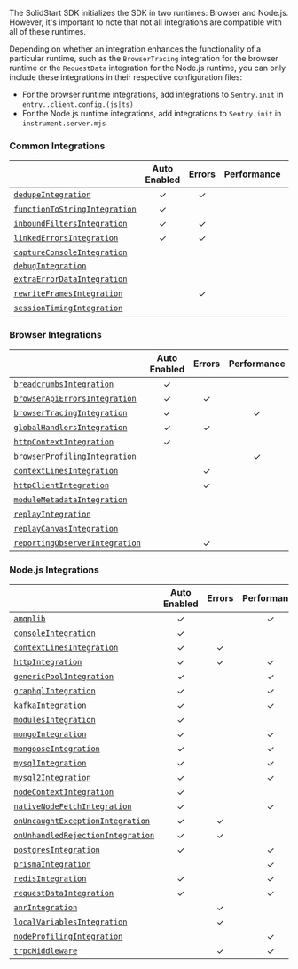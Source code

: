 The SolidStart SDK initializes the SDK in two runtimes: Browser and Node.js.
However, it's important to note that not all integrations are compatible with all of these runtimes.

Depending on whether an integration enhances the functionality of a particular runtime, such as the `BrowserTracing` integration for the browser runtime or the `RequestData` integration for the Node.js runtime, you can only include these integrations in their respective configuration files:

- For the browser runtime integrations, add integrations to `Sentry.init` in `entry..client.config.(js|ts)`
- For the Node.js runtime integrations, add integrations to `Sentry.init` in `instrument.server.mjs`

### Common Integrations

|                                                     | **Auto Enabled** | **Errors** | **Performance** | **Additional Context** |
| --------------------------------------------------- | :--------------: | :--------: | :-------------: | :--------------------: |
| [`dedupeIntegration`](./dedupe)                     |        ✓         |     ✓      |                 |                        |
| [`functionToStringIntegration`](./functiontostring) |        ✓         |            |                 |                        |
| [`inboundFiltersIntegration`](./inboundfilters)     |        ✓         |     ✓      |                 |                        |
| [`linkedErrorsIntegration`](./linkederrors)         |        ✓         |     ✓      |                 |                        |
| [`captureConsoleIntegration`](./captureconsole)     |                  |            |                 |           ✓            |
| [`debugIntegration`](./debug)                       |                  |            |                 |                        |
| [`extraErrorDataIntegration`](./extraerrordata)     |                  |            |                 |           ✓            |
| [`rewriteFramesIntegration`](./rewriteframes)       |                  |     ✓      |                 |                        |
| [`sessionTimingIntegration`](./sessiontiming)       |                  |            |                 |           ✓            |

### Browser Integrations

|                                                       | **Auto Enabled** | **Errors** | **Performance** | **Replay** | **Additional Context** |
| ----------------------------------------------------- | :--------------: | :--------: | :-------------: | :--------: | :--------------------: |
| [`breadcrumbsIntegration`](./breadcrumbs)             |        ✓         |            |                 |            |           ✓            |
| [`browserApiErrorsIntegration`](./browserapierrors)   |        ✓         |     ✓      |                 |            |                        |
| [`browserTracingIntegration`](./browsertracing)       |        ✓         |            |        ✓        |            |           ✓            |
| [`globalHandlersIntegration`](./globalhandlers)       |        ✓         |     ✓      |                 |            |                        |
| [`httpContextIntegration`](./httpcontext)             |        ✓         |            |                 |            |           ✓            |
| [`browserProfilingIntegration`](./browserprofiling)   |                  |            |        ✓        |            |                        |
| [`contextLinesIntegration`](./contextlines)           |                  |     ✓      |                 |            |                        |
| [`httpClientIntegration`](./httpclient)               |                  |     ✓      |                 |            |                        |
| [`moduleMetadataIntegration`](./modulemetadata)       |                  |            |                 |            |           ✓            |
| [`replayIntegration`](./replay)                       |                  |            |                 |     ✓      |           ✓            |
| [`replayCanvasIntegration`](./replaycanvas)           |                  |            |                 |     ✓      |                        |
| [`reportingObserverIntegration`](./reportingobserver) |                  |     ✓      |                 |            |                        |

### Node.js Integrations

|                                                           | **Auto Enabled** | **Errors** | **Performance** | **Additional Context** |
| --------------------------------------------------------- | :--------------: | :--------: | :-------------: | :--------------------: |
| [`amqplib`](./amqplib)                                    |        ✓         |            |        ✓        |                        |
| [`consoleIntegration`](./console)                         |        ✓         |            |                 |           ✓            |
| [`contextLinesIntegration`](./contextlines)               |        ✓         |     ✓      |                 |                        |
| [`httpIntegration`](./http)                               |        ✓         |     ✓      |        ✓        |           ✓            |
| [`genericPoolIntegration`](./genericpool)                 |        ✓         |            |        ✓        |                        |
| [`graphqlIntegration`](./graphql)                         |        ✓         |            |        ✓        |                        |
| [`kafkaIntegration`](./kafka)                             |        ✓         |            |        ✓        |                        |
| [`modulesIntegration`](./modules)                         |        ✓         |            |                 |           ✓            |
| [`mongoIntegration`](./mongo)                             |        ✓         |            |        ✓        |                        |
| [`mongooseIntegration`](./mongoose)                       |        ✓         |            |        ✓        |                        |
| [`mysqlIntegration`](./mysql)                             |        ✓         |            |        ✓        |                        |
| [`mysql2Integration`](./mysql2)                           |        ✓         |            |        ✓        |                        |
| [`nodeContextIntegration`](./nodecontext)                 |        ✓         |            |                 |           ✓            |
| [`nativeNodeFetchIntegration`](./nodefetch)               |        ✓         |            |        ✓        |           ✓            |
| [`onUncaughtExceptionIntegration`](./onuncaughtexception) |        ✓         |     ✓      |                 |                        |
| [`onUnhandledRejectionIntegration`](./unhandledrejection) |        ✓         |     ✓      |                 |                        |
| [`postgresIntegration`](./postgres)                       |        ✓         |            |        ✓        |                        |
| [`prismaIntegration`](./prisma)                           |                  |            |        ✓        |                        |
| [`redisIntegration`](./redis)                             |        ✓         |            |        ✓        |                        |
| [`requestDataIntegration`](./requestdata)                 |        ✓         |            |        ✓        |                        |
| [`anrIntegration`](./anr)                                 |                  |     ✓      |                 |                        |
| [`localVariablesIntegration`](./localvariables)           |                  |     ✓      |                 |                        |
| [`nodeProfilingIntegration`](./nodeprofiling)             |                  |            |        ✓        |                        |
| [`trpcMiddleware`](./trpc)                                |                  |     ✓      |        ✓        |           ✓            |
